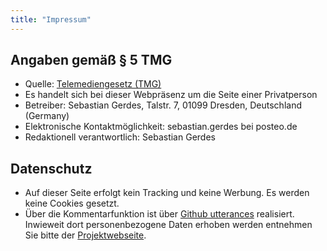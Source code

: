 ```yaml
---
title: "Impressum"
---
```


## Angaben gemäß § 5 TMG
* Quelle: [Telemediengesetz (TMG)](https://www.gesetze-im-internet.de/tmg/BJNR017910007.html)
* Es handelt sich bei dieser Webpräsenz um die Seite einer Privatperson
* Betreiber: Sebastian Gerdes, Talstr. 7, 01099 Dresden, Deutschland (Germany)
* Elektronische Kontaktmöglichkeit: sebastian.gerdes bei posteo.de
* Redaktionell verantwortlich: Sebastian Gerdes

## Datenschutz
* Auf dieser Seite erfolgt kein Tracking und keine Werbung. Es werden keine Cookies gesetzt.
* Über die Kommentarfunktion ist über [Github utterances](https://github.com/utterance/utterances) realisiert. Inwieweit dort personenbezogene Daten erhoben werden entnehmen Sie bitte der [Projektwebseite](https://github.com/utterance/utterances).